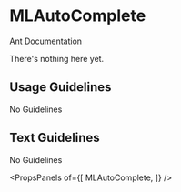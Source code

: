 
# MLAutoComplete

[Ant Documentation](https://3x.ant.design/components/auto-complete)

There's nothing here yet.

## Usage Guidelines
No Guidelines

## Text Guidelines
No Guidelines


<PropsPanels of={[
  MLAutoComplete,
]} />
